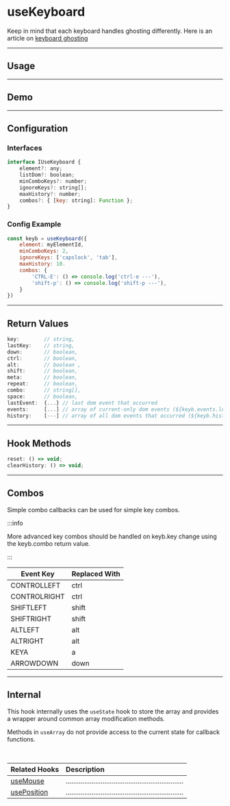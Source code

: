 
# useKeyboard

Keep in mind that each keyboard handles ghosting differently. Here is an article 
on [keyboard ghosting](https://google.com/keyboard-ghosting)


<!-- ======================================================================= -->
<hr />

## Usage    
 
 




<!-- ======================================================================= -->
<hr />

## Demo

<DemoComponent />




<!-- ======================================================================= -->
<hr />

## Configuration

### Interfaces

```js
interface IUseKeyboard {
    element?: any;
    listDom?: boolean;
    minComboKeys?: number;
    ignoreKeys?: string[];
    maxHistory?: number;
    combos?: { [key: string]: Function };
}
```

### Config Example

```js
const keyb = useKeyboard({
    element: myElementId,
    minComboKeys: 2,
    ignoreKeys: ['capslock', 'tab'],
    maxHistory: 10.
    combos: {
        'CTRL-E': () => console.log('ctrl-e ---'),
        'shift-p': () => console.log('shift-p ---'),
    }
})
```






<!-- ======================================================================= -->
<hr />

## Return Values

```js
key:        // string,
lastKey:    // string,
down:       // boolean,
ctrl:       // boolean,
alt:        // boolean ,
shift:      // boolean,
meta:       // boolean,
repeat:     // boolean,
combo:      // string[],
space:      // boolean,
lastEvent:  {...} // last dom event that occurred
events:     [...] // array of current-only dom events (${keyb.events.length})
history:    [---] // array of all dom events that occurred (${keyb.history.length})
```



<!-- ======================================================================= -->
<hr />

## Hook Methods


```js
reset: () => void;
clearHistory: () => void;
```




<!-- ======================================================================= -->
<hr />

## Combos

Simple combo callbacks can be used for simple key combos.  

:::info

More advanced key combos should be handled on keyb.key change using the 
keyb.combo return value. 

:::

| Event Key | Replaced With |
|---|---|
| CONTROLLEFT | ctrl |
| CONTROLRIGHT | ctrl |
| SHIFTLEFT | shift |
| SHIFTRIGHT | shift |
| ALTLEFT | alt |
| ALTRIGHT | alt |
| KEYA | a |
| ARROWDOWN | down |




<!--=========================================================================-->

<hr />


## Internal

This hook internally uses the `useState` hook to store the array and provides 
a wrapper around common array modification methods. 

Methods in `useArray` do not provide access to the current state for callback 
functions.

<!--=========================================================================-->

<br />


| Related Hooks | Description |
|:--|:--|  
[useMouse](#) | ................................................................
[usePosition](#) | ................................................................
